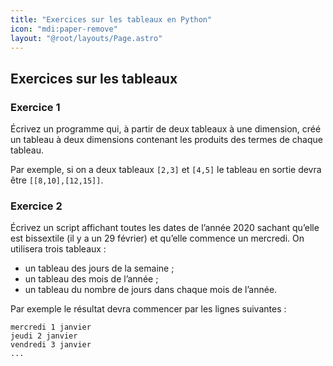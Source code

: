 ```yaml
---
title: "Exercices sur les tableaux en Python"
icon: "mdi:paper-remove"
layout: "@root/layouts/Page.astro"
---
```


## Exercices sur les tableaux

### Exercice 1

Écrivez un programme qui, à partir de deux tableaux à une dimension, créé un
tableau à deux dimensions contenant les produits des termes de chaque tableau.

Par exemple, si on a deux tableaux `[2,3]` et `[4,5]` le tableau en sortie
devra être `[[8,10],[12,15]]`.

### Exercice 2

Écrivez un script affichant toutes les dates de l’année 2020 sachant qu’elle
est bissextile (il y a un 29 février) et qu’elle commence un mercredi. On
utilisera trois tableaux :
- un tableau des jours de la semaine ;
- un tableau des mois de l’année ;
- un tableau du nombre de jours dans chaque mois de l’année.

Par exemple le résultat devra commencer par les lignes suivantes :

```
mercredi 1 janvier
jeudi 2 janvier
vendredi 3 janvier
...
```
